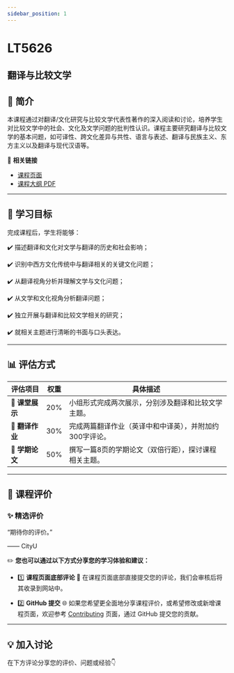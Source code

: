 ```yaml
---
sidebar_position: 1
---
```


# LT5626
## 翻译与比较文学

## **📘 简介**
本课程通过对翻译/文化研究与比较文学代表性著作的深入阅读和讨论，培养学生对比较文学中的社会、文化及文学问题的批判性认识。课程主要研究翻译与比较文学的基本问题，如可译性、跨文化差异与共性、语言与表述、翻译与民族主义、东方主义以及翻译与现代汉语等。

🔗 **相关链接**
- [课程页面](https://www.cityu.edu.hk/catalogue/pg/202425/course/LT5626.htm)
- [课程大纲 PDF](https://www.cityu.edu.hk/catalogue/pg/202425/course/LT5626.pdf)

---

## **🎯 学习目标**

完成课程后，学生将能够：

✔️ 描述翻译和文化对文学与翻译的历史和社会影响；

✔️ 识别中西方文化传统中与翻译相关的关键文化问题；

✔️ 从翻译视角分析并理解文学与文化问题；

✔️ 从文学和文化视角分析翻译问题；

✔️ 独立开展与翻译和比较文学相关的研究；

✔️ 就相关主题进行清晰的书面与口头表达。

---

## **📊 评估方式**

| **评估项目**                | **权重** | **具体描述**                                                                                     |
|----------------------------|---------|-----------------------------------------------------------------------------------------------|
| **🎤 课堂展示**              | 20%     | 小组形式完成两次展示，分别涉及翻译和比较文学主题。                                                     |
| **📄 翻译作业**              | 30%     | 完成两篇翻译作业（英译中和中译英），并附加约300字评论。                                                |
| **📝 学期论文**              | 50%     | 撰写一篇8页的学期论文（双倍行距），探讨课程相关主题。                                                  |

---

## **💬 课程评价**

### ✨ **精选评价**
<div className={commentStyles.commentBox}>
    <p className={commentStyles.commentText}>
        “期待你的评价。”
    </p>
    <p className={commentStyles.commentAuthor}>—— CityU</p>
</div>

✏️ **您也可以通过以下方式分享您的学习体验和建议：**

- 1️⃣ **课程页面底部评论**
💬 在课程页面底部直接提交您的评论，我们会审核后将其收录到网站中。

- 2️⃣ **GitHub 提交**
🌐 如果您希望更全面地分享课程评价，或希望修改或新增课程页面，欢迎参考 [Contributing](https://penjc.github.io/CityU/contributing) 页面，通过 GitHub 提交您的贡献。

---

## **💡 加入讨论**

在下方评论分享您的评价、问题或经验👇
<Utterances />
